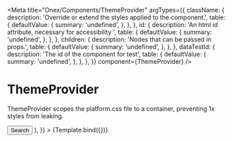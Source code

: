 


<Meta
  title="Onex/Components/ThemeProvider"
  argTypes={{
    className: {
      description: 'Override or extend the styles applied to the component.',
      table: {
        defaultValue: {
          summary: 'undefined',
        },
      },
    },
    id: {
      description: 'An html id attribute, necessary for accessibility ',
      table: {
        defaultValue: {
          summary: 'undefined',
        },
      },
    },
    children: {
      description: 'Nodes that can be passed in props.',
      table: {
        defaultValue: {
          summary: 'undefined',
        },
      },
    },
    dataTestId: {
      description: 'The id of the component for test',
      table: {
        defaultValue: {
          summary: 'undefined',
        },
      },
    },
  }}
  component={ThemeProvider}
/>


# ThemeProvider

ThemeProvider scopes the platform.css file to a container, preventing 1x styles from leaking.

<Canvas>
  <Story
    name="Demo"
    args={{
      id: 'demo-themeprovider',
      className: 'onex-demo-themeprovider',
      dataTestId: 'demo-themeprovider-id',
      children: (
        <>
          <TextField showClearBtn />
          <Button>Search</Button>
        </>
      ),
    }}
  >
    {Template.bind({})}
  </Story>
</Canvas>

<ArgsTable story="Demo" />
